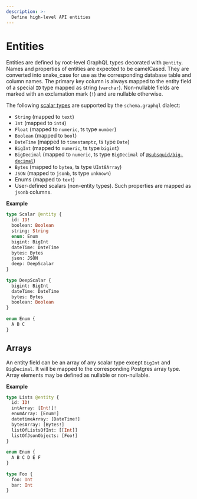 ```yaml
---
description: >-
  Define high-level API entities
---
```


# Entities

Entities are defined by root-level GraphQL types decorated with `@entity`. Names and properties of entities are expected to be camelCased. They are converted into snake_case for use as the corresponding database table and column names. The primary key column is always mapped to the entity field of a special `ID` type mapped as string (`varchar`). Non-nullable fields are marked with an exclamation mark (`!`) and are nullable otherwise.

The following [scalar types](https://graphql.org/learn/schema/#scalar-types) are supported by the `schema.graphql` dialect:

- `String` (mapped to `text`)
- `Int` (mapped to `int4`)
- `Float` (mapped to `numeric`, ts type `number`)
- `Boolean` (mapped to `bool`)
- `DateTime` (mapped to `timestamptz`, ts type `Date`)
- `BigInt` (mapped to `numeric`, ts type `bigint`)
- `BigDecimal` (mapped to `numeric`, ts type `BigDecimal` of [`@subsquid/big-decimal`](https://www.npmjs.com/package/@subsquid/big-decimal))
- `Bytes` (mapped to `bytea`, ts type `UInt8Array`)
- `JSON` (mapped to `jsonb`, ts type `unknown`)
- Enums (mapped to `text`)
- User-defined scalars (non-entity types). Such properties are mapped as `jsonb` columns.

**Example** 
```graphql
type Scalar @entity {
  id: ID!
  boolean: Boolean
  string: String
  enum: Enum
  bigint: BigInt
  dateTime: DateTime
  bytes: Bytes
  json: JSON
  deep: DeepScalar
}
        
type DeepScalar {
  bigint: BigInt
  dateTime: DateTime
  bytes: Bytes
  boolean: Boolean
}
        
enum Enum {
  A B C
}
```

## Arrays

An entity field can be an array of any scalar type except `BigInt` and `BigDecimal`. It will be mapped to the corresponding Postgres array type. Array elements may be defined as nullable or non-nullable.

**Example**

```graphql
type Lists @entity {
  id: ID!
  intArray: [Int!]!
  enumArray: [Enum!]
  datetimeArray: [DateTime!]
  bytesArray: [Bytes!]
  listOfListsOfInt: [[Int]]
  listOfJsonObjects: [Foo!]
}
        
enum Enum {
  A B C D E F
}
        
type Foo {
  foo: Int
  bar: Int
}
```
